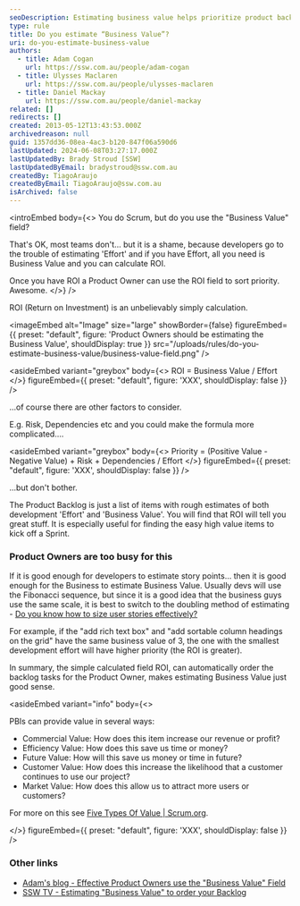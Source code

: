 ```yaml
---
seoDescription: Estimating business value helps prioritize product backlog items based on their ROI, allowing product owners to make informed decisions.
type: rule
title: Do you estimate “Business Value”?
uri: do-you-estimate-business-value
authors:
  - title: Adam Cogan
    url: https://ssw.com.au/people/adam-cogan
  - title: Ulysses Maclaren
    url: https://ssw.com.au/people/ulysses-maclaren
  - title: Daniel Mackay
    url: https://ssw.com.au/people/daniel-mackay
related: []
redirects: []
created: 2013-05-12T13:43:53.000Z
archivedreason: null
guid: 1357dd36-08ea-4ac3-b120-847f06a590d6
lastUpdated: 2024-06-08T03:27:17.000Z
lastUpdatedBy: Brady Stroud [SSW]
lastUpdatedByEmail: bradystroud@ssw.com.au
createdBy: TiagoAraujo
createdByEmail: TiagoAraujo@ssw.com.au
isArchived: false
---
```


<introEmbed
  body={<>
You do Scrum, but do you use the "Business Value" field?

That's OK, most teams don't... but it is a shame, because developers go to the trouble of estimating 'Effort' and if you have Effort, all you need is Business Value and you can calculate ROI.

Once you have ROI a Product Owner can use the ROI field to sort priority. Awesome.
  </>}
/>
<youtubeEmbed url="https://www.youtube.com/watch?v=YkWn_3j8VJw" description="" />

ROI (Return on Investment) is an unbelievably simply calculation.


<imageEmbed
  alt="Image"
  size="large"
  showBorder={false}
  figureEmbed={{
    preset: "default",
    figure: 'Product Owners should be estimating the Business Value',
    shouldDisplay: true
  }}
  src="/uploads/rules/do-you-estimate-business-value/business-value-field.png"
/>

<asideEmbed
  variant="greybox"
  body={<>
    ROI = Business Value / Effort
  </>}
  figureEmbed={{
    preset: "default",
    figure: 'XXX',
    shouldDisplay: false
  }}
/>

...of course there are other factors to consider.

E.g. Risk, Dependencies etc and you could make the formula more complicated....

<asideEmbed
  variant="greybox"
  body={<>
    Priority = (Positive Value - Negative Value) + Risk + Dependencies / Effort
  </>}
  figureEmbed={{
    preset: "default",
    figure: 'XXX',
    shouldDisplay: false
  }}
/>

...but don't bother.

The Product Backlog is just a list of items with rough estimates of both development 'Effort' and 'Business Value'. You will find that ROI will tell you great stuff. It is especially useful for finding the easy high value items to kick off a Sprint.

### Product Owners are too busy for this

If it is good enough for developers to estimate story points... then it is good enough for the Business to estimate Business Value. Usually devs will use the Fibonacci sequence, but since it is a good idea that the business guys use the same scale, it is best to switch to the doubling method of estimating - [Do you know how to size user stories effectively?](/estimating-do-you-know-how-to-size-user-stories-effectively)

For example, if the "add rich text box" and "add sortable column headings on the grid" have the same business value of 3, the one with the smallest development effort will have higher priority (the ROI is greater).

In summary, the simple calculated field ROI, can automatically order the backlog tasks for the Product Owner, makes estimating Business Value just good sense.

<asideEmbed
  variant="info"
  body={<>
    
PBIs can provide value in several ways:


- Commercial Value: How does this item increase our revenue or profit?
- Efficiency Value: How does this save us time or money?
- Future Value: How will this save us money or time in future?
- Customer Value: How does this increase the likelihood that a customer continues to use our project?
- Market Value: How does this allow us to attract more users or customers?

For more on this see [Five Types Of Value | Scrum.org](https://www.scrum.org/resources/blog/five-types-value).

  </>}
  figureEmbed={{
    preset: "default",
    figure: 'XXX',
    shouldDisplay: false
  }}
/>

### Other links

- [Adam's blog - Effective Product Owners use the "Business Value" Field](http://www.adamcogan.com/2013/05/08/the-business-value-field/)
- [SSW TV - Estimating "Business Value" to order your Backlog](http://tv.ssw.com/3102/business-value)
